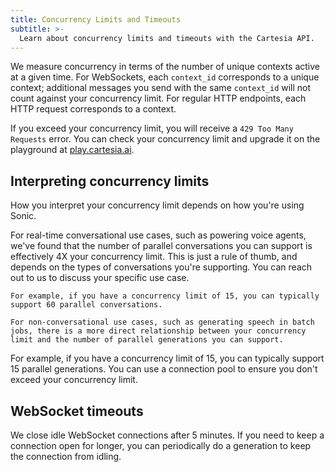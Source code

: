```yaml
---
title: Concurrency Limits and Timeouts
subtitle: >-
  Learn about concurrency limits and timeouts with the Cartesia API.
---
```


We measure concurrency in terms of the number of unique contexts active at a given time. For WebSockets, each `context_id` corresponds to a unique context; additional messages you send with the same `context_id` will not count against your concurrency limit. For regular HTTP endpoints, each HTTP request corresponds to a context.

If you exceed your concurrency limit, you will receive a `429 Too Many Requests` error. You can check your concurrency limit and upgrade it on the playground at [play.cartesia.ai](https://play.cartesia.ai).

## Interpreting concurrency limits

How you interpret your concurrency limit depends on how you're using Sonic.

<AccordionGroup>
  <Accordion title="Conversational use cases">
    For real-time conversational use cases, such as powering voice agents, we've found that the number of parallel conversations you can support is effectively 4X your concurrency limit. This is just a rule of thumb, and depends on the types of conversations you're supporting. You can reach out to us to discuss your specific use case.

    For example, if you have a concurrency limit of 15, you can typically support 60 parallel conversations.

  </Accordion>
  <Accordion title="Non-conversational use cases">

    For non-conversational use cases, such as generating speech in batch jobs, there is a more direct relationship between your concurrency limit and the number of parallel generations you can support.

  For example, if you have a concurrency limit of 15, you can typically support 15 parallel generations. You can use a connection pool to ensure you don't exceed your concurrency limit.

  </Accordion>
</AccordionGroup>

## WebSocket timeouts

We close idle WebSocket connections after 5 minutes. If you need to keep a connection open for longer, you can periodically do a generation to keep the connection from idling.
